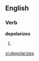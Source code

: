 
==English==

===Verb===
'''depolarizes'''

# {{third-person singular of|[[depolarize]]}}

[[vi:depolarizes]]